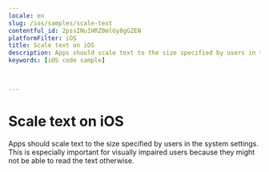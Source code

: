 ```yaml
---
locale: en
slug: /ios/samples/scale-text
contentful_id: 2pssINu1HRZ0mlGy8gG2EN
platformFilter: iOS
title: Scale text on iOS
description: Apps should scale text to the size specified by users in the system settings.
keywords: [iOS code sample]


	
---
```


# Scale text on iOS

Apps should scale text to the size specified by users in the system settings. This is especially important for visually impaired users because they might not be able to read the text otherwise.

<CodeSample id="text-scale" locale="en" platform="ios"/>